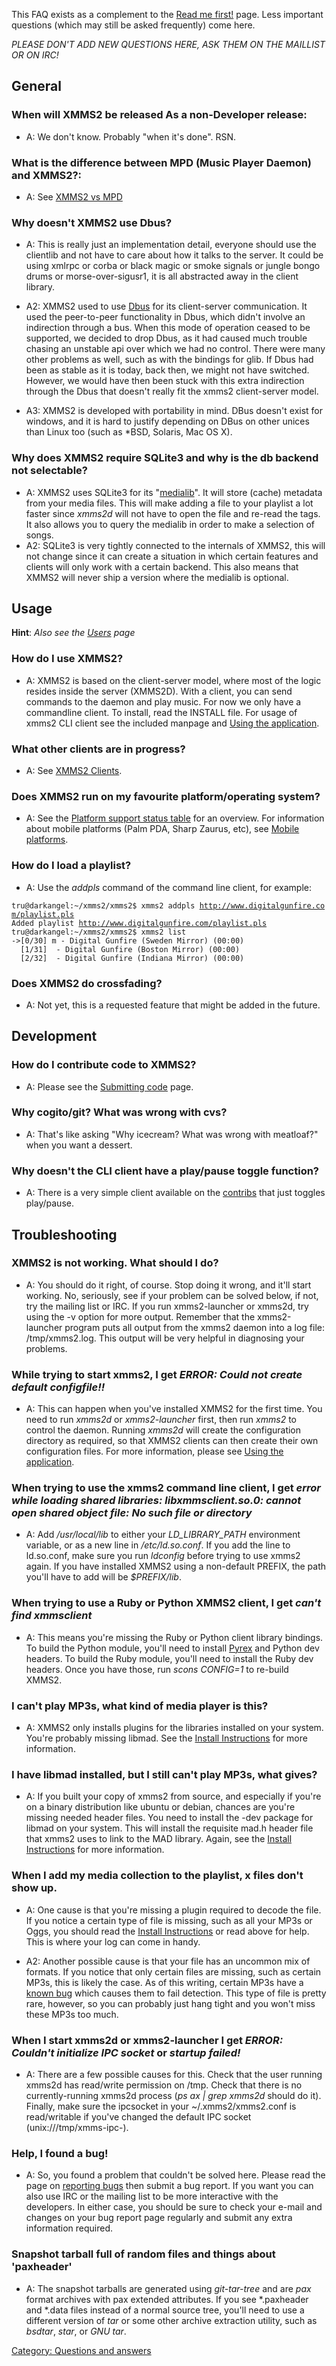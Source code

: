 {{Navbar}}

This FAQ exists as a complement to the [[Read me first!]] page. Less important questions (which may still be asked frequently) come here. 

'' PLEASE DON'T ADD NEW QUESTIONS HERE, ASK THEM ON THE MAILLIST OR ON IRC! ''

== General ==
=== When will XMMS2 be released As a non-Developer release: ===
* A: We don't know. Probably "when it's done". RSN.

=== What is the difference between MPD (Music Player Daemon) and XMMS2?: ===
* A: See [[XMMS2 vs MPD]]

=== Why doesn't XMMS2 use Dbus? ===
* A: This is really just an implementation detail, everyone should use the clientlib and not have to care about how it talks to the server. It could be using xmlrpc or corba or black magic or smoke signals or jungle bongo drums or morse-over-sigusr1, it is all abstracted away in the client library.

* A2: XMMS2 used to use [[Wikipedia:Dbus | Dbus]] for its client-server communication. It used the peer-to-peer functionality in Dbus, which didn't involve an indirection through a bus. When this mode of operation ceased to be supported, we decided to drop Dbus, as it had caused much trouble chasing an unstable api over which we had no control. There were many other problems as well, such as with the bindings for glib. If Dbus had been as stable as it is today, back then, we might not have switched. However, we would have then been stuck with this extra indirection through the Dbus that doesn't really fit the xmms2 client-server model. 

* A3: XMMS2 is developed with portability in mind. DBus doesn't exist for windows, and it is hard to justify depending on DBus on other unices than Linux too (such as *BSD, Solaris, Mac OS X).

=== Why does XMMS2 require SQLite3 and why is the db backend not selectable? ===
* A: XMMS2 uses SQLite3 for its "[[The Medialib |medialib]]". It will store (cache) metadata from your media files. This will make adding a file to your playlist a lot faster since ''xmms2d'' will not have to open the file and re-read the tags. It also allows you to query the medialib in order to make a selection of songs.
* A2: SQLite3 is very tightly connected to the internals of XMMS2, this will not change since it can create a situation in which certain features and clients will only work with a certain backend. This also means that XMMS2 will never ship a version where the medialib is optional.

== Usage ==
'''Hint''': ''Also see the [[Users]] page''

=== How do I use XMMS2? ===
* A: XMMS2 is based on the client-server model, where most of the logic resides inside the server (XMMS2D). With a client, you can send commands to the daemon and play music. For now we only have a commandline client. To install, read the INSTALL file. For usage of xmms2 CLI client see the included manpage and [[Using the application]].

=== What other clients are in progress? ===
* A: See [[XMMS2 Clients]].

=== Does XMMS2 run on my favourite platform/operating system? ===
* A: See the [[Project Status#XMMS2_Platform_Support_Status | Platform support status table]] for an overview. For information about mobile platforms (Palm PDA, Sharp Zaurus, etc), see [[Mobile platforms]].

=== How do I load a playlist? ===
* A: Use the ''addpls'' command of the command line client, for example:

 tru@darkangel:~/xmms2/xmms2$ xmms2 addpls http://www.digitalgunfire.com/playlist.pls
 Added playlist http://www.digitalgunfire.com/playlist.pls
 tru@darkangel:~/xmms2/xmms2$ xmms2 list
 ->[0/30] m - Digital Gunfire (Sweden Mirror) (00:00)
   [1/31]  - Digital Gunfire (Boston Mirror) (00:00)
   [2/32]  - Digital Gunfire (Indiana Mirror) (00:00)

=== Does XMMS2 do crossfading? ===
* A: Not yet, this is a requested feature that might be added in the future.

== Development ==
=== How do I contribute code to XMMS2? ===
* A: Please see the [[Submitting code]] page.

=== Why cogito/git? What was wrong with cvs? ===
* A: That's like asking "Why icecream? What was wrong with meatloaf?" when you want a dessert.

=== Why doesn't the CLI client have a play/pause toggle function? ===
* A: There is a very simple client available on the [[contribs]] that just toggles play/pause.

== Troubleshooting ==
=== XMMS2 is not working. What should I do? ===
* A: You should do it right, of course. Stop doing it wrong, and it'll start working. No, seriously, see if your problem can be solved below, if not, try the mailing list or IRC. If you run xmms2-launcher or xmms2d, try using the -v option for more output. Remember that the xmms2-launcher program puts all output from the xmms2 daemon into a log file: /tmp/xmms2.log. This output will be very helpful in diagnosing your problems.

=== While trying to start xmms2, I get ''ERROR: Could not create default configfile!!'' ===
* A: This can happen when you've installed XMMS2 for the first time. You need to run ''xmms2d'' or ''xmms2-launcher'' first, then run ''xmms2'' to control the daemon. Running ''xmms2d'' will create the configuration directory as required, so that XMMS2 clients can then create their own configuration files. For more information, please see [[Using the application]].

=== When trying to use the xmms2 command line client, I get ''error while loading shared libraries: libxmmsclient.so.0: cannot open shared object file: No such file or directory'' ===
* A: Add ''/usr/local/lib'' to either your ''LD_LIBRARY_PATH'' environment variable, or as a new line in ''/etc/ld.so.conf''. If you add the line to ld.so.conf, make sure you run ''ldconfig'' before trying to use xmms2 again. If you have installed XMMS2 using a non-default PREFIX, the path you'll have to add will be ''$PREFIX/lib''.

=== When trying to use a Ruby or Python XMMS2 client, I get ''can't find xmmsclient'' ===
* A: This means you're missing the Ruby or Python client library bindings. To build the Python module, you'll need to install [http://www.cosc.canterbury.ac.nz/~greg/python/Pyrex/ Pyrex] and Python dev headers. To build the Ruby module, you'll need to install the Ruby dev headers. Once you have those, run ''scons CONFIG=1'' to re-build XMMS2.

=== I can't play MP3s, what kind of media player is this? ===
* A: XMMS2 only installs plugins for the libraries installed on your system. You're probably missing libmad. See the [http://wiki.xmms2.xmms.se/index.php/Install_instructions Install Instructions] for more information.

=== I have libmad installed, but I still can't play MP3s, what gives? ===
* A: If you built your copy of xmms2 from source, and especially if you're on a binary distribution like ubuntu or debian, chances are you're missing needed header files. You need to install the -dev package for libmad on your system. This will install the requisite mad.h header file that xmms2 uses to link to the MAD library. Again, see the [http://wiki.xmms2.xmms.se/index.php/Install_instructions Install Instructions] for more information.

=== When I add my media collection to the playlist, x files don't show up. ===
* A: One cause is that you're missing a plugin required to decode the file. If you notice a certain type of file is missing, such as all your MP3s or Oggs, you should read the [http://wiki.xmms2.xmms.se/index.php/Install_instructions Install Instructions] or read above for help. This is where your log can come in handy.

* A2: Another possible cause is that your file has an uncommon mix of formats. If you notice that only certain files are missing, such as certain MP3s, this is likely the case. As of this writing, certain MP3s have a [http://bugs.xmms2.xmms.se/view.php?id=495 known bug] which causes them to fail detection. This type of file is pretty rare, however, so you can probably just hang tight and you won't miss these MP3s too much.

=== When I start xmms2d or xmms2-launcher I get ''ERROR: Couldn't initialize IPC socket'' or ''startup failed!'' ===
* A: There are a few possible causes for this. Check that the user running xmms2d has read/write permission on /tmp. Check that there is no currently-running xmms2d process (''ps ax | grep xmms2d'' should do it). Finally, make sure the ipcsocket in your ~/.xmms2/xmms2.conf is read/writable if you've changed the default IPC socket (unix:///tmp/xmms-ipc-<user>).

=== Help, I found a bug! ===
* A: So, you found a problem that couldn't be solved here. Please read the page on [http://wiki.xmms2.xmms.se/index.php/Reporting_bugs reporting bugs] then submit a bug report. If you want you can also use IRC or the mailing list to be more interactive with the developers. In either case, you should be sure to check your e-mail and changes on your bug report page regularly and submit any extra information required.

=== Snapshot tarball full of random files and things about 'paxheader' ===
* A: The snapshot tarballs are generated using ''git-tar-tree'' and are ''pax'' format archives with pax extended attributes. If you see *.paxheader and *.data files instead of a normal source tree, you'll need to use a different version of ''tar'' or some other archive extraction utility, such as ''bsdtar'', ''star'', or ''GNU tar''.

[[Category: Questions and answers]]